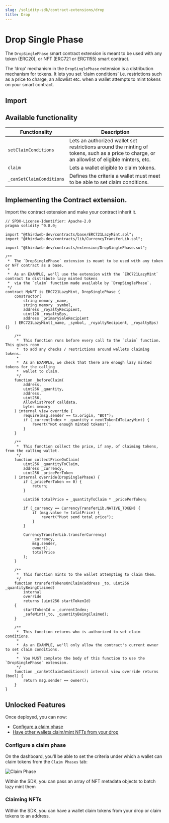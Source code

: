 ```yaml
---
slug: /solidity-sdk/contract-extensions/drop
title: Drop
---
```



# Drop Single Phase

The `DropSinglePhase` smart contract extension is meant to be used with any token (ERC20), or NFT (ERC721 or ERC1155) smart contract.

The ‘drop’ mechanism in the `DropSinglePhase` extension is a distribution mechanism for tokens. It lets you set ‘claim conditions’ i.e. restrictions such as a price to charge, an allowlist etc. when a wallet attempts to mint tokens on your smart contract.

<ViewContractCodeButton
  link="https://github.com/thirdweb-dev/contracts/blob/main/contracts/extension/DropSinglePhase.sol"
  name="DropSinglePhase"
/>

## Import

<ImportSnippet type="extension" category="extension" name="Drop" />

## Available functionality

| Functionality            | Description                                                                                                                                   |
| ------------------------ | --------------------------------------------------------------------------------------------------------------------------------------------- |
| `setClaimConditions`     | Lets an authorized wallet set restrictions around the minting of tokens, such as a price to charge, or an allowlist of eligible minters, etc. |
| `claim`                  | Lets a wallet eligible to claim tokens.                                                                                                       |
| `_canSetClaimConditions` | Defines the criteria a wallet must meet to be able to set claim conditions.                                                                   |

## Implementing the Contract extension.

Import the contract extension and make your contract inherit it.

```solidity
// SPDX-License-Identifier: Apache-2.0
pragma solidity ^0.8.0;

import "@thirdweb-dev/contracts/base/ERC721LazyMint.sol";
import "@thirdweb-dev/contracts/lib/CurrencyTransferLib.sol";

import "@thirdweb-dev/contracts/extension/DropSinglePhase.sol";

/**
 *  The `DropSinglePhase` extension is meant to be used with any token or NFT contract as a base.
 *
 *  As an EXAMPLE, we'll use the extension with the `ERC721LazyMint` contract to distribute lazy minted tokens
 *  via the `claim` function made available by `DropSinglePhase`.
 */
contract MyNFT is ERC721LazyMint, DropSinglePhase {
    constructor(
        string memory _name,
        string memory _symbol,
        address _royaltyRecipient,
        uint128 _royaltyBps,
        address _primarySaleRecipient
    ) ERC721LazyMint(_name, _symbol, _royaltyRecipient, _royaltyBps) {}

    /**
     *  This function runs before every call to the `claim` function. This gives room
     *  to add any checks / restrictions around wallets claiming tokens.
     *
     *  As an EXAMPLE, we check that there are enough lazy minted tokens for the calling
     *  wallet to claim.
     */
    function _beforeClaim(
        address,
        uint256 _quantity,
        address,
        uint256,
        AllowlistProof calldata,
        bytes memory
    ) internal view override {
        require(msg.sender == tx.origin, "BOT");
        if (_currentIndex + _quantity > nextTokenIdToLazyMint) {
            revert("Not enough minted tokens");
        }
    }

    /**
     *  This function collect the price, if any, of claiming tokens, from the calling wallet.
     */
    function collectPriceOnClaim(
        uint256 _quantityToClaim,
        address _currency,
        uint256 _pricePerToken
    ) internal override(DropSinglePhase) {
        if (_pricePerToken == 0) {
            return;
        }

        uint256 totalPrice = _quantityToClaim * _pricePerToken;

        if (_currency == CurrencyTransferLib.NATIVE_TOKEN) {
            if (msg.value != totalPrice) {
                revert("Must send total price");
            }
        }

        CurrencyTransferLib.transferCurrency(
            _currency,
            msg.sender,
            owner(),
            totalPrice
        );
    }

    /**
     *  This function mints to the wallet attempting to claim them.
     */
    function transferTokensOnClaim(address _to, uint256 _quantityBeingClaimed)
        internal
        override
        returns (uint256 startTokenId)
    {
        startTokenId = _currentIndex;
        _safeMint(_to, _quantityBeingClaimed);
    }

    /**
     *  This function returns who is authorized to set claim conditions.
     *
     *  As an EXAMPLE, we'll only allow the contract's current owner to set claim conditions.
     *
     *  You MUST complete the body of this function to use the `DropSinglePhase` extension.
     */
    function _canSetClaimConditions() internal view override returns (bool) {
        return msg.sender == owner();
    }
}
```

## Unlocked Features

Once deployed, you can now:

- [Configure a claim phase](/signature-drop#setting-claim-phases)
- [Have other wallets claim/mint NFTs from your drop](/pre-built-contracts/signature-drop#minting--claiming-nfts)

### Configure a claim phase

On the dashboard, you'll be able to set the criteria under which a wallet can claim tokens from the `Claim Phases` tab:

<div className="row" style={{ marginBottom: 24, flexWrap: 'wrap' }}>
<div className="col col--12" style={{marginTop:16}} >
  <QuickstartCard
    name="Batch Uploading NFT Metadata Guide"
    link="/templates/nft-drop/lazy-minting-nfts"
    image="/assets/icons/drop.png"
  />
</div>

</div>

![Claim Phase](../../../assets/claim-phase.png)

Within the SDK, you can pass an array of NFT metadata objects to batch lazy mint them

<div className="row" style={{ marginBottom: 24, flexWrap: 'wrap' }}>
<div className="col col--12" style={{marginTop:16}} >
  <QuickstartCard
    name="Claim Phases in the SDK"
    link="/pre-built-contracts/signature-drop#lazy-minting-your-nfts"
    image="/assets/icons/sdks.png"
  />
</div>

</div>

### Claiming NFTs

Within the SDK, you can have a wallet claim tokens from your drop or claim tokens to an address.

<div className="row" style={{ marginBottom: 24, flexWrap: "wrap" }}>
  <div className="col col--12" style={{ marginTop: 16 }}>
    <QuickstartCard
      name="Claim NFTs in the SDK"
      link="/pre-built-contracts/signature-drop#minting--claiming-nfts"
      image="/assets/icons/sdks.png"
    />
  </div>
</div>
